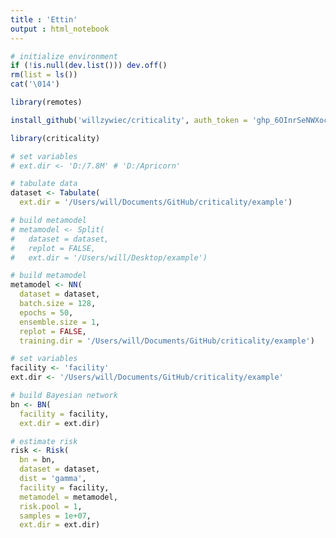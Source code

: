 ```yaml
---
title : 'Ettin'
output : html_notebook
---
```


```r

# initialize environment
if (!is.null(dev.list())) dev.off()
rm(list = ls())
cat('\014')

```

```r

library(remotes)

install_github('willzywiec/criticality', auth_token = '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', quiet = TRUE)

library(criticality)

# set variables
# ext.dir <- 'D:/7.8M' # 'D:/Apricorn'

# tabulate data
dataset <- Tabulate(
  ext.dir = '/Users/will/Documents/GitHub/criticality/example')

```

```r

# build metamodel
# metamodel <- Split(
#   dataset = dataset,
#   replot = FALSE,
#   ext.dir = '/Users/will/Desktop/example')

# build metamodel
metamodel <- NN(
  dataset = dataset,
  batch.size = 128,
  epochs = 50,
  ensemble.size = 1,
  replot = FALSE,
  training.dir = '/Users/will/Documents/GitHub/criticality/example')

```

```r

# set variables
facility <- 'facility'
ext.dir <- '/Users/will/Documents/GitHub/criticality/example'

# build Bayesian network
bn <- BN(
  facility = facility,
  ext.dir = ext.dir)

# estimate risk
risk <- Risk(
  bn = bn,
  dataset = dataset,
  dist = 'gamma',
  facility = facility,
  metamodel = metamodel,
  risk.pool = 1,
  samples = 1e+07,
  ext.dir = ext.dir)

```
